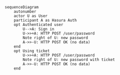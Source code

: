```mermaid
sequenceDiagram
	autonumber
	actor U as User
	participant A as Hasura Auth
    opt Authenticated user
    	U-->A: Sign in
	    U->>+A: HTTP POST /user/password
	    Note right of U: new password
	    A->>-U: HTTP POST OK (no data)
    end
    opt Using ticket
	    U->>+A: HTTP POST /user/password
	    Note right of U: new password with ticket
	    A->>-U: HTTP POST OK (no data)
    end
```
